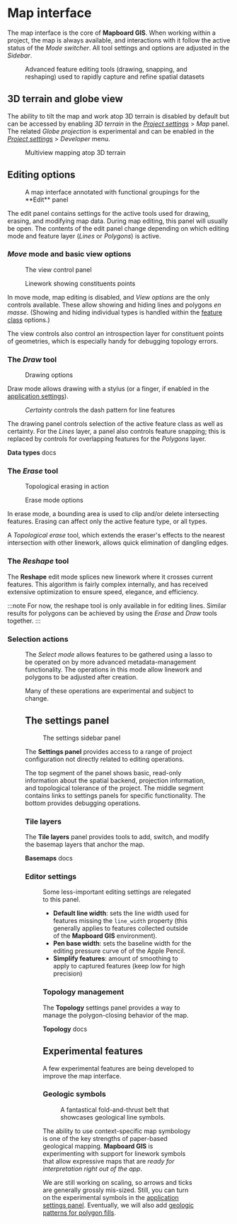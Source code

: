 
# Map interface

The map interface is the core of **Mapboard GIS**. When working within
a project, the map is always available, and interactions with it
follow the active status of the _Mode switcher_. All tool settings
and options are adjusted in the _Sidebar_.

<Figure src="/docs/v3-editing/editing-tools.mp4" width={500}>
  Advanced feature editing tools (drawing, snapping, and reshaping) used to
  rapidly capture and refine spatial datasets
</Figure>

## 3D terrain and globe view <NewFeature version="3.3.0" />

The ability to tilt the map and work atop 3D terrain is disabled by
default but can be accessed by enabling _3D terrain_ in the
[_Project settings_](#the-settings-panel) > _Map_
panel. The related _Globe projection_ is experimental and
can be enabled in the [_Project settings_](#the-settings-panel) > _Developer_
menu.

<Figure src="/docs/v3-editing/3d-mapping.mp4" width={500}>Multiview mapping atop 3D terrain</Figure>

## Editing options

<Figure src="/docs/map-interface.jpg">A map interface annotated 
  with functional groupings for the **Edit** panel</Figure>

The edit panel contains settings for the active tools used for drawing,
erasing, and modifying map data. During map editing, this panel will
usually be open. The contents of the edit panel change depending on which
editing mode and feature layer (_Lines_ or _Polygons_) is active.

### _Move_ mode and basic view options

<Figure
  src="/docs/map-interface/view-options.png"
  width={250}
  className="right"
>The view control panel</Figure>

<Figure
  src="/docs/map-interface/show-points.jpg" width={300} className="right"
>Linework showing constituents points</Figure>

In move mode, map editing is disabled, and _View options_ are
the only controls available. These allow showing and hiding
lines and polygons _en masse_. (Showing and hiding individual types is
handled within the [feature class](/docs/data-types) options.)

The view controls also control an introspection layer for constituent
points of geometries, which is especially handy for debugging topology
errors.

### The _Draw_ tool

<Figure
  src="/docs/map-interface/drawing-options.png"
  width={250}
  className="right"
>Drawing options</Figure>

Draw mode allows drawing with a stylus (or a finger, if enabled in
the [application settings](/docs/getting-started)).

<Figure
  src="/docs/map-interface/line-certainty.png"
  width={200}
  className="right"
><em>Certainty</em> controls the dash pattern for line features</Figure>

The drawing panel controls selection of the active feature class as well as
certainty.
For the _Lines_ layer, a panel also controls feature snapping; this is replaced
by controls for overlapping features for the _Polygons_ layer.

<PageLinkButton href="/docs/data-types"><strong>Data types</strong> docs</PageLinkButton>

### The _Erase_ tool

<Figure autoPlay loop src="/docs/v3-editing/topological-erase.mp4" type="video/mp4" width={300} className="right">Topological erasing in action</Figure>

<Figure
  src="/docs/map-interface/eraser-options.png"
  width={250}
  className="right"
>Erase mode options</Figure>

In erase mode, a bounding area is used to clip
and/or delete intersecting features. Erasing can
affect only the active feature type, or all types.

A _Topological erase_ tool, which extends
the eraser's effects to the nearest intersection with other
linework, allows quick elimination of dangling edges. <NewFeature version="3.2.0" />

### The _Reshape_ tool

The **Reshape** edit mode splices new linework
where it crosses current features. This algorithm is fairly complex internally,
and has received extensive optimization to ensure
speed, elegance, and efficiency. <NewFeature version="3.2.0" />

:::note
For now, the reshape tool is only available in for editing lines. Similar results for
polygons can be achieved by using the _Erase_ and _Draw_ tools together.
:::

### Selection actions

<Figure
  src="/docs/map-interface/selection-actions.png"
  width={250}
  className="right"
/>

The _Select mode_ allows features to be gathered using a lasso
to be operated on by more advanced metadata-management functionality.
The operations in this mode allow linework and polygons to be
adjusted after creation.

Many of these operations are experimental and subject to change.

## The settings panel

<Figure
  src="/docs/map-interface/sidebar-settings.png"
  width={250}
  className="right"
>The settings sidebar panel</Figure>

The **Settings panel** provides access to a range of project
configuration not directly related to editing operations.

The top segment of the panel shows basic, read-only information about the
spatial backend, projection information, and topological tolerance of the project.
The middle segment contains links to settings panels for specific functionality.
The bottom provides debugging operations.

### Tile layers

The **Tile layers** panel provides tools to add, switch, and modify the basemap
layers that anchor the map.

<PageLinkButton href="/docs/basemaps">**Basemaps** docs</PageLinkButton>

### Editor settings

<Figure
  src="/docs/map-interface/editor-settings.png"
  width={250}
  className="right"
/>

Some less-important editing settings are
relegated to this panel.

- **Default line width**: sets the line width
  used for features missing the `line_width` property (this generally applies to features collected
  outside of the **Mapboard GIS** environment).
- **Pen base width**: sets the baseline width for the editing pressure curve of
  of the Apple Pencil.
- **Simplify features**: amount of smoothing to apply to captured features (keep low for high precision)

### Topology management

The **Topology** settings panel provides a way to manage the polygon-closing behavior of the map.

<PageLinkButton href="/docs/topology">**Topology** docs</PageLinkButton>

## Experimental features

A few experimental features are being developed to improve the map interface.

### Geologic symbols

<Figure
  src="/docs/map-interface/experimental-geologic-symbols.png"
  width={300}
  className="right"
>A fantastical fold-and-thrust belt that showcases geological line symbols.</Figure>

The ability to use context-specific map symbology is one of the key strengths of
paper-based geological mapping. **Mapboard GIS** is experimenting with support for linework
symbols that allow expressive maps that are _ready for interpretation right out of the app_.

We are still working on scaling, so arrows and ticks are generally grossly mis-sized. Still,
you can turn on the experimental symbols in the [application settings panel](/docs). Eventually,
we will also add [geologic patterns for polygon fills](https://davenquinn.com/projects/geologic-patterns/).


